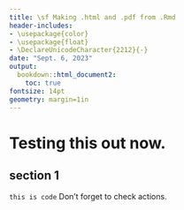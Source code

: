 ```yaml
---
title: \sf Making .html and .pdf from .Rmd
header-includes:
- \usepackage{color}
- \usepackage{float}
- \DeclareUnicodeCharacter{2212}{-}
date: "Sept. 6, 2023"
output:
  bookdown::html_document2:
    toc: true
fontsize: 14pt
geometry: margin=1in
---
```



# Testing this out now. 
## section 1
```this is code```
Don't forget to check actions. 
